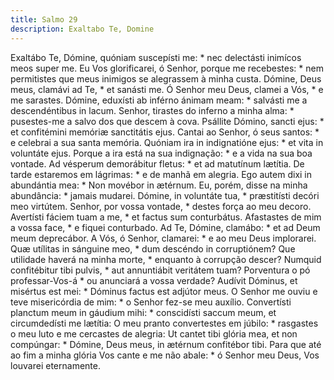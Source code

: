 ```yaml
---
title: Salmo 29
description: Exaltabo Te, Domine
---
```


<div class="side-by-side not-content">
  <span>
    Exaltábo Te, Dómine, quóniam suscepísti me: * nec delectásti inimícos meos
    super me.
  </span>
  <span>
    Eu Vos glorificarei, ó Senhor, porque me recebestes: * nem permitistes que
    meus inimigos se alegrassem à minha custa.
  </span>
  <span>Dómine, Deus meus, clamávi ad Te, * et sanásti me.</span>
  <span>Ó Senhor meu Deus, clamei a Vós, * e me sarastes.</span>
  <span>
    Dómine, eduxísti ab inférno ánimam meam: * salvásti me a descendéntibus in
    lacum.
  </span>
  <span>
    Senhor, tirastes do inferno a minha alma: * pusestes-me a salvo dos que
    descem à cova.
  </span>
  <span>
    Psállite Dómino, sancti ejus: * et confitémini memóriæ sanctitátis ejus.
  </span>
  <span>
    Cantai ao Senhor, ó seus santos: * e celebrai a sua santa memória.
  </span>
  <span>Quóniam ira in indignatióne ejus: * et vita in voluntáte ejus.</span>
  <span>
    Porque a ira está na sua indignação: * e a vida na sua boa vontade.
  </span>
  <span>Ad vésperum demorábitur fletus: * et ad matutínum lætítia.</span>
  <span>De tarde estaremos em lágrimas: * e de manhã em alegria.</span>
  <span>Ego autem dixi in abundántia mea: * Non movébor in ætérnum.</span>
  <span>Eu, porém, disse na minha abundância: * jamais mudarei.</span>
  <span>Dómine, in voluntáte tua, * præstitísti decóri meo virtútem.</span>
  <span>Senhor, por vossa vontade, * destes força ao meu decoro.</span>
  <span>Avertísti fáciem tuam a me, * et factus sum conturbátus.</span>
  <span>Afastastes de mim a vossa face, * e fiquei conturbado.</span>
  <span>Ad Te, Dómine, clamábo: * et ad Deum meum deprecábor.</span>
  <span>A Vós, ó Senhor, clamarei: * e ao meu Deus implorarei.</span>
  <span>Quæ utílitas in sánguine meo, * dum descéndo in corruptiónem?</span>
  <span>
    Que utilidade haverá na minha morte, * enquanto à corrupção descer?
  </span>
  <span>
    Numquid confitébitur tibi pulvis, * aut annuntiábit veritátem tuam?
  </span>
  <span>Porventura o pó professar-Vos-á * ou anunciará a vossa verdade?</span>
  <span>
    Audívit Dóminus, et misértus est mei: * Dóminus factus est adjútor meus.
  </span>
  <span>
    O Senhor me ouviu e teve misericórdia de mim: * o Senhor fez-se meu auxílio.
  </span>
  <span>
    Convertísti planctum meum in gáudium mihi: * conscidísti saccum meum, et
    circumdedísti me lætítia:
  </span>
  <span>
    O meu pranto convertestes em júbilo: * rasgastes o meu luto e me cercastes
    de alegria:
  </span>
  <span>
    Ut cantet tibi glória mea, et non compúngar: * Dómine, Deus meus, in ætérnum
    confitébor tibi.
  </span>
  <span>
    Para que até ao fim a minha glória Vos cante e me não abale: * ó Senhor meu
    Deus, Vos louvarei eternamente.
  </span>
</div>
